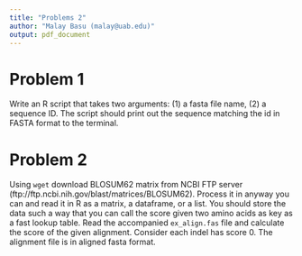 ```yaml
---
title: "Problems 2"
author: "Malay Basu (malay@uab.edu)"
output: pdf_document
---
```


# Problem 1

Write an R script that takes two arguments: (1) a fasta file name, (2) a sequence ID. The script should print out the sequence matching the id in FASTA format to the terminal.


# Problem 2

Using `wget` download BLOSUM62 matrix from NCBI FTP server (ftp://ftp.ncbi.nih.gov/blast/matrices/BLOSUM62). Process it in anyway you can and read it in R as a matrix, a dataframe, or a list. You should store the data such a way that you can call the score given two amino acids as key as a fast lookup table. Read the accompanied `ex_align.fas` file and calculate the score of the given alignment. Consider each indel has score 0. The alignment file is in aligned fasta format.



